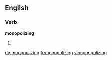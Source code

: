 ==English==

===Verb===
'''monopolizing'''

# {{present participle of|monopolize}}

[[de:monopolizing]]
[[fr:monopolizing]]
[[vi:monopolizing]]
